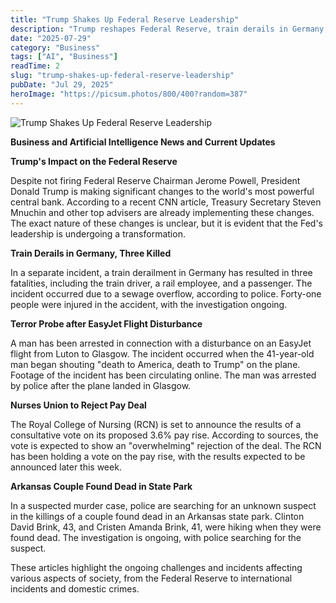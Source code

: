 ```yaml
---
title: "Trump Shakes Up Federal Reserve Leadership"
description: "Trump reshapes Federal Reserve, train derails in Germany, and more."
date: "2025-07-29"
category: "Business"
tags: ["AI", "Business"]
readTime: 2
slug: "trump-shakes-up-federal-reserve-leadership"
pubDate: "Jul 29, 2025"
heroImage: "https://picsum.photos/800/400?random=387"
---
```


![Trump Shakes Up Federal Reserve Leadership](https://picsum.photos/800/400?random=387)

**Business and Artificial Intelligence News and Current Updates**

**Trump's Impact on the Federal Reserve**

Despite not firing Federal Reserve Chairman Jerome Powell, President Donald Trump is making significant changes to the world's most powerful central bank. According to a recent CNN article, Treasury Secretary Steven Mnuchin and other top advisers are already implementing these changes. The exact nature of these changes is unclear, but it is evident that the Fed's leadership is undergoing a transformation.

**Train Derails in Germany, Three Killed**

In a separate incident, a train derailment in Germany has resulted in three fatalities, including the train driver, a rail employee, and a passenger. The incident occurred due to a sewage overflow, according to police. Forty-one people were injured in the accident, with the investigation ongoing.

**Terror Probe after EasyJet Flight Disturbance**

A man has been arrested in connection with a disturbance on an EasyJet flight from Luton to Glasgow. The incident occurred when the 41-year-old man began shouting "death to America, death to Trump" on the plane. Footage of the incident has been circulating online. The man was arrested by police after the plane landed in Glasgow.

**Nurses Union to Reject Pay Deal**

The Royal College of Nursing (RCN) is set to announce the results of a consultative vote on its proposed 3.6% pay rise. According to sources, the vote is expected to show an "overwhelming" rejection of the deal. The RCN has been holding a vote on the pay rise, with the results expected to be announced later this week.

**Arkansas Couple Found Dead in State Park**

In a suspected murder case, police are searching for an unknown suspect in the killings of a couple found dead in an Arkansas state park. Clinton David Brink, 43, and Cristen Amanda Brink, 41, were hiking when they were found dead. The investigation is ongoing, with police searching for the suspect.

These articles highlight the ongoing challenges and incidents affecting various aspects of society, from the Federal Reserve to international incidents and domestic crimes.
